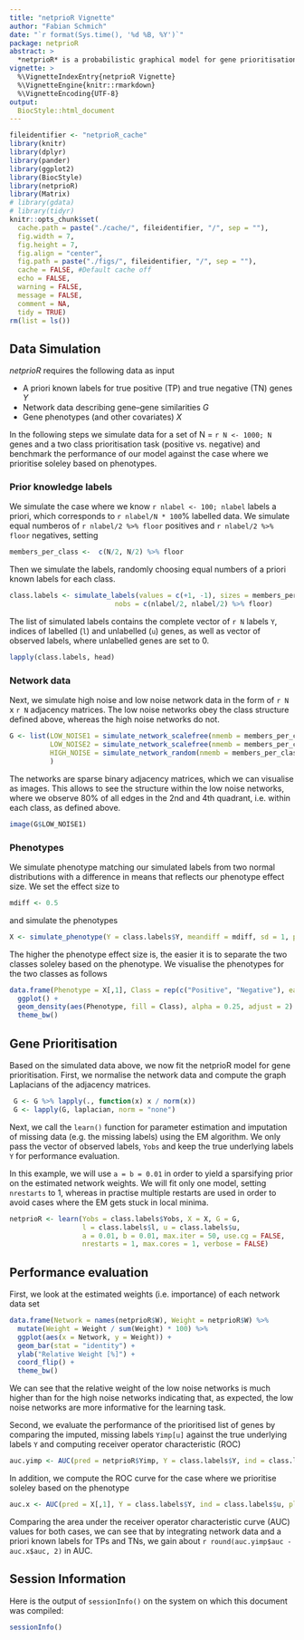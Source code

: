 ```yaml
---
title: "netprioR Vignette"
author: "Fabian Schmich"
date: "`r format(Sys.time(), '%d %B, %Y')`"
package: netprioR
abstract: >
  *netprioR* is a probabilistic graphical model for gene prioritisation. The model integrates network data, such as protein--protein interaction networks or co-expression networks, gene phenotypes, e.g. from perturbation experiments, as well as prior knowledge about a priori known true positives and true negatives for a prioritisation task. The goal of the model is to provide a robust prioritisation (i.e. ranked list) of genes accounting for all dependencies in the input data. Parameter inference and imputation of hidden data is performed in an Expectation Maximisation (EM) framework. Here, we showcase the functionality of the netprioR package on simulated data.
vignette: >
  %\VignetteIndexEntry{netprioR Vignette}
  %\VignetteEngine{knitr::rmarkdown}
  %\VignetteEncoding{UTF-8}  
output:
  BiocStyle::html_document
---
```

```r
fileidentifier <- "netprioR_cache"
library(knitr)
library(dplyr)
library(pander)
library(ggplot2)
library(BiocStyle)
library(netprioR)
library(Matrix)
# library(gdata)
# library(tidyr)
knitr::opts_chunk$set(
  cache.path = paste("./cache/", fileidentifier, "/", sep = ""),
  fig.width = 7,
  fig.height = 7,
  fig.align = "center",
  fig.path = paste("./figs/", fileidentifier, "/", sep = ""),
  cache = FALSE, #Default cache off
  echo = FALSE,
  warning = FALSE, 
  message = FALSE,
  comment = NA,
  tidy = TRUE)
rm(list = ls())
```


## Data Simulation
*netprioR* requires the following data as input

- A priori known labels for true positive (TP) and true negative (TN) genes $Y$
- Network data describing gene--gene similarities $G$
- Gene phenotypes (and other covariates) $X$

In the following steps we simulate data for a set of N = `r N <- 1000; N` genes 
and a two class prioritisation task (positive vs. negative) and benchmark the performance
of our model against the case where we prioritise soleley based on phenotypes.


### Prior knowledge labels
We simulate the case where we know `r nlabel <- 100; nlabel` labels a priori, which corresponds
to `r nlabel/N * 100`% labelled data. We simulate equal numberos of `r nlabel/2 %>% floor` positives and 
`r nlabel/2 %>% floor` negatives, setting
```r
members_per_class <-  c(N/2, N/2) %>% floor
```
Then we simulate the labels, randomly choosing equal numbers of a priori known
labels for each class.
```r
class.labels <- simulate_labels(values = c(+1, -1), sizes = members_per_class, 
                          nobs = c(nlabel/2, nlabel/2) %>% floor)
```
The list of simulated labels contains the complete vector of `r N` labels `Y`, indices
of labelled (`l`) and unlabelled (`u`) genes, as well as vector of observed labels, where
unlabelled genes are set to 0.
```r
lapply(class.labels, head)
```

### Network data
Next, we simulate high noise and low noise network data in the form of `r N` x `r N`
adjacency matrices. The low noise networks obey the class structure defined above, whereas
the high noise networks do not.
```r
G <- list(LOW_NOISE1 = simulate_network_scalefree(nmemb = members_per_class, pclus = 0.8),
          LOW_NOISE2 = simulate_network_scalefree(nmemb = members_per_class, pclus = 0.8),
          HIGH_NOISE = simulate_network_random(nmemb = members_per_class, nnei = 1)
          )
```
The networks are sparse binary adjacency matrices, which we can visualise as images. 
This allows to see the structure within the low noise networks, where we observe 80% 
of all edges in the 2nd and 4th quadrant, i.e. within each class, as defined above.
```r
image(G$LOW_NOISE1)
```

### Phenotypes
We simulate phenotype matching our simulated labels from two normal distributions
with a difference in means that reflects our phenotype effect size. We set the
effect size to 
```r
mdiff <- 0.5
```
and simulate the phenotypes
```r
X <- simulate_phenotype(Y = class.labels$Y, meandiff = mdiff, sd = 1, pivot = 0.5)
```
The higher the phenotype effect size is, the easier it is to separate the two classes 
soleley based on the phenotype. We visualise the phenotypes for the two classes
as follows
```r
data.frame(Phenotype = X[,1], Class = rep(c("Positive", "Negative"), each = N/2)) %>%
  ggplot() +
  geom_density(aes(Phenotype, fill = Class), alpha = 0.25, adjust = 2) +
  theme_bw()
```

## Gene Prioritisation
Based on the simulated data above, we now fit the netprioR model for gene prioritisation.
First, we normalise the network data and compute the graph Laplacians of the
adjacency matrices.
```r
 G <- G %>% lapply(., function(x) x / norm(x))
 G <- lapply(G, laplacian, norm = "none")
```
Next, we call the `learn()` function for parameter estimation and imputation of
missing data (e.g. the missing labels) using the EM algorithm. We only pass the
vector of observed labels, `Yobs` and keep the true underlying labels `Y` for
performance evaluation.

In this example, we will use `a = b = 0.01` in order to yield a sparsifying prior on the estimated
network weights. We will fit only one model, setting `nrestarts` to 1, whereas in 
practise multiple restarts are used in order to avoid cases where the EM gets stuck
in local minima.
```r
netprioR <- learn(Yobs = class.labels$Yobs, X = X, G = G, 
                  l = class.labels$l, u = class.labels$u, 
                  a = 0.01, b = 0.01, max.iter = 50, use.cg = FALSE, 
                  nrestarts = 1, max.cores = 1, verbose = FALSE)
```

## Performance evaluation
First, we look at the estimated weights (i.e. importance) of each network data set
```r
data.frame(Network = names(netprioR$W), Weight = netprioR$W) %>%
  mutate(Weight = Weight / sum(Weight) * 100) %>%
  ggplot(aes(x = Network, y = Weight)) +
  geom_bar(stat = "identity") +
  ylab("Relative Weight [%]") +
  coord_flip() +
  theme_bw()
```
We can see that the relative weight of the low noise networks is much higher than
for the high noise networks indicating that, as expected, the low noise networks
are more informative for the learning task.

Second, we evaluate the performance of the prioritised list of genes by comparing
the imputed, missing labels `Yimp[u]` against the true underlying labels `Y` and
computing receiver operator characteristic (ROC)
```r
auc.yimp <- AUC(pred = netprioR$Yimp, Y = class.labels$Y, ind = class.labels$u, plot = TRUE, binarise = FALSE)
```

In addition, we compute the ROC curve for the case where we prioritise soleley
based on the phenotype
```r
auc.x <- AUC(pred = X[,1], Y = class.labels$Y, ind = class.labels$u, plot = TRUE, binarise = FALSE)
```

Comparing the area under the receiver operator characteristic curve (AUC) values for both
cases, we can see that by integrating network data and a priori known labels for TPs
and TNs, we gain about `r round(auc.yimp$auc - auc.x$auc, 2)` in AUC.


## Session Information
Here is the output of `sessionInfo()` on the system on which this document was compiled:
```r
sessionInfo()
```
